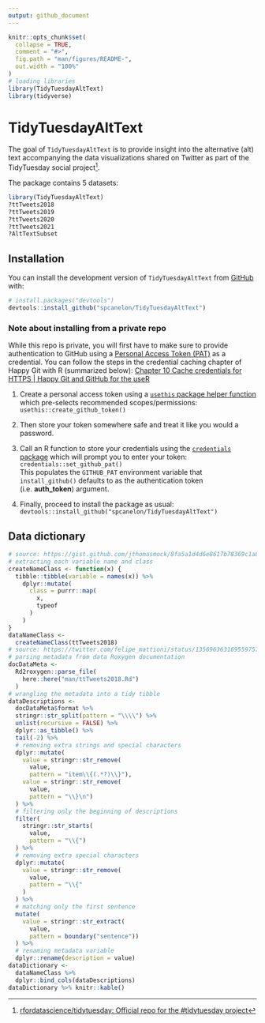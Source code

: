 ```yaml
---
output: github_document
---
```


<!-- README.md is generated from README.Rmd. Please edit that file -->

```r
knitr::opts_chunk$set(
  collapse = TRUE,
  comment = "#>",
  fig.path = "man/figures/README-",
  out.width = "100%"
)
# loading libraries
library(TidyTuesdayAltText)
library(tidyverse)
```

# TidyTuesdayAltText

<!-- badges: start -->
<!-- badges: end -->

The goal of `TidyTuesdayAltText` is to provide insight into the alternative (alt) text accompanying the data visualizations shared on Twitter as part of the TidyTuesday social project^[[rfordatascience/tidytuesday: Official repo for the #tidytuesday project](https://github.com/rfordatascience/tidytuesday#a-weekly-social-data-project-in-r)].

The package contains 5 datasets:

```r
library(TidyTuesdayAltText)
?ttTweets2018
?ttTweets2019
?ttTweets2020
?ttTweets2021
?AltTextSubset
```

## Installation
<!--
You can install the released version of TidyTuesdayAltText from [CRAN](https://CRAN.R-project.org) with:
``` r
install.packages("TidyTuesdayAltText")
```
-->
You can install the development version of `TidyTuesdayAltText` from [GitHub](https://github.com/) with:

``` r
# install.packages("devtools")
devtools::install_github("spcanelon/TidyTuesdayAltText")
```
### Note about installing from a private repo

While this repo is private, you will first have to make sure to provide authentication to GitHub using a [Personal Access Token (PAT)](https://docs.github.com/en/github/authenticating-to-github/creating-a-personal-access-token) as a credential. You can follow the steps in the credential caching chapter of Happy Git with R (summarized below): [Chapter 10 Cache credentials for HTTPS | Happy Git and GitHub for the useR](https://happygitwithr.com/credential-caching.html)

1. Create a personal access token using a [`usethis` package helper function](https://usethis.r-lib.org/reference/create_github_token.html) which pre-selects recommended scopes/permissions: `usethis::create_github_token()`

1. Then store your token somewhere safe and treat it like you would a password.

1. Call an R function to store your credentials using the [`credentials` package](https://docs.ropensci.org/credentials/) which will prompt you to enter your token: `credentials::set_github_pat()`<br>
This populates the `GITHUB_PAT` environment variable that `install_github()` defaults to as the authentication token (i.e. **auth_token**) argument.

1. Finally, proceed to install the package as usual: `devtools::install_github("spcanelon/TidyTuesdayAltText")`

## Data dictionary

```r
# source: https://gist.github.com/jthomasmock/8fa5a1d4d6e8617b78369c1a8fccc850
# extracting each variable name and class
createNameClass <- function(x) {
  tibble::tibble(variable = names(x)) %>%
    dplyr::mutate(
      class = purrr::map(
        x,
        typeof
      )
    )
}
dataNameClass <-
  createNameClass(ttTweets2018)
# source: https://twitter.com/felipe_mattioni/status/1356963631695597570/photo/1
# parsing metadata from data Roxygen documentation
docDataMeta <-
  Rd2roxygen::parse_file(
    here::here("man/ttTweets2018.Rd")
  )
# wrangling the metadata into a tidy tibble
dataDescriptions <-
  docDataMeta$format %>%
  stringr::str_split(pattern = "\\\\") %>%
  unlist(recursive = FALSE) %>%
  dplyr::as_tibble() %>%
  tail(-2) %>%
  # removing extra strings and special characters
  dplyr::mutate(
    value = stringr::str_remove(
      value,
      pattern = "item\\{(.*?)\\}"),
    value = stringr::str_remove(
      value,
      pattern = "\\}\n")
  ) %>%
  # filtering only the beginning of descriptions
  filter(
    stringr::str_starts(
      value, 
      pattern = "\\{")
  ) %>%
  # removing extra special characters
  dplyr::mutate(
    value = stringr::str_remove(
      value,
      pattern = "\\{"
    )
  ) %>%
  # matching only the first sentence
  mutate(
    value = stringr::str_extract(
      value, 
      pattern = boundary("sentence"))
  ) %>%
  # renaming metadata variable
  dplyr::rename(description = value)
dataDictionary <-
  dataNameClass %>%
  dplyr::bind_cols(dataDescriptions)
dataDictionary %>% knitr::kable()
```

<!--
## Example
This is a basic example which shows you how to solve a common problem:
```r
library(TidyTuesdayAltText)
## basic example code
```
What is special about using `README.Rmd` instead of just `README.md`? You can include R chunks like so:
```r
summary(cars)
```
You'll still need to render `README.Rmd` regularly, to keep `README.md` up-to-date. `devtools::build_readme()` is handy for this. You could also use GitHub Actions to re-render `README.Rmd` every time you push. An example workflow can be found here: <https://github.com/r-lib/actions/tree/master/examples>.
You can also embed plots, for example:
```r
plot(pressure)
```
In that case, don't forget to commit and push the resulting figure files, so they display on GitHub and CRAN.
-->
